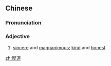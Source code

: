 ==Chinese==
{{zh-forms}}

===Pronunciation===
{{zh-pron
|m=hòudào,tl=y
|cat=a
}}

===Adjective===
{{zh-adj}}

# [[sincere]] and [[magnanimous]]; [[kind]] and [[honest]]

[[zh:厚道]]